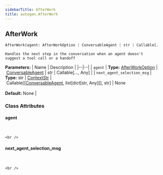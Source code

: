 ```yaml
---
sidebarTitle: AfterWork
title: autogen.AfterWork
---
```

<h2 id="autogen.AfterWork" class="doc doc-heading">
    <code class="doc-symbol doc-symbol-heading doc-symbol-class"></code>
    <span class="doc doc-object-name doc-class-name">AfterWork</span>
</h2>

```python
AfterWork(agent: AfterWorkOption | ConversableAgent | str | Callable[..., Any], next_agent_selection_msg: str | ContextStr | Callable[[ConversableAgent, list[dict[str, Any]]], str] | None = None)
```

    Handles the next step in the conversation when an agent doesn't suggest a tool call or a handoff

<b>Parameters:</b>
| Name | Description |
|--|--|
| `agent` | **Type:** [AfterWorkOption](/docs/api-reference/autogen/AfterWorkOption) \| [ConversableAgent](/docs/api-reference/autogen/ConversableAgent) \| str \| Callable[..., Any] |
| `next_agent_selection_msg` | **Type:** str \| [ContextStr](/docs/api-reference/autogen/agentchat/contrib/swarm_agent/ContextStr) \| Callable[[[ConversableAgent](/docs/api-reference/autogen/ConversableAgent), list[dict[str, Any]]], str] \| None<br/><br/>**Default:** None |

### Class Attributes

<code class="doc-symbol doc-symbol-heading doc-symbol-attribute"></code>
#### agent
<br />

    <br />

<code class="doc-symbol doc-symbol-heading doc-symbol-attribute"></code>
#### next_agent_selection_msg
<br />

    <br />